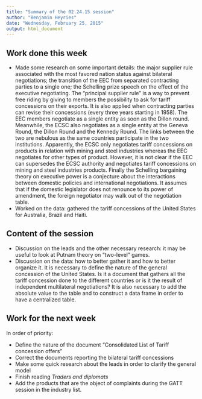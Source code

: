 ```yaml
---
title: "Summary of the 02.24.15 session"
author: "Benjamin Heyries"
date: "Wednesday, February 25, 2015"
output: html_document
---
```


## Work done this week

  * Made some research on some important details: the major supplier rule associated with the most favored nation status against bilateral negotiations; the transition of the EEC from separated contracting parties to a single one; the Schelling prize speech on the effect of the executive negotiating.
The "principal supplier rule" is a way to prevent free riding by giving to members the possibility to ask for tariff concessions on their exports. It is also applied when contracting parties can revise their concessions (every three years starting in 1958).
The EEC members negotiate as a single entity as soon as the Dillon round. Meanwhile, the ECSC also negotiates as a single entity at the Geneva Round, the Dillon Round and the Kennedy Round. The links between the two are nebulous as the same countries participate in the two institutions. Apparently, the ECSC only negotiates tariff concessions on products in relation with mining and steel industries whereas the EEC negotiates for other types of product. However, it is not clear if the EEC can supersedes the ECSC authority and negotiates tariff concessions on mining and steel industries products.
Finally the Schelling bargaining theory on executive power is a conjecture about the interactions between domestic policies and international negotiations. It assumes that if the domestic legislator does not renounce to its power of amendment, the foreign negotiator may walk out of the negotiation table.
  * Worked on the data: gathered the tariff concessions of the United States for Australia, Brazil and Haiti.
  
## Content of the session

  * Discussion on the leads and the other necessary research: it may be useful to look at Putnam theory on "two-level" games. 
  * Discussion on the data: how to better gather it and how to better organize it. It is necessary to define the nature of the general concession of the United States. Is it a document that gathers all the tariff concession done to the different countries or is it the result of independent multilateral negotiations? It is also necessary to add the absolute value to the table and to construct a data frame in order to have a centralized table.

## Work for the next week

In order of priority:

  * Define the nature of the document "Consolidated List of Tariff concession offers"
  * Correct the documents reporting the bilateral tariff concessions
  * Make some quick research about the leads in order to clarify the general model
  * Finish reading _Traders and diplomats_ 
  * Add the products that are the object of complaints during the GATT session in the industry list.